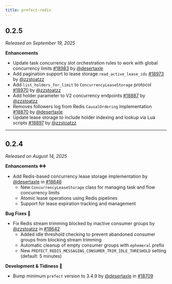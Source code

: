```yaml
---
title: prefect-redis
---
```


## 0.2.5

_Released on September 19, 2025_

**Enhancements**

- Update task concurrency slot orchestration rules to work with global concurrency limits [#18983](https://github.com/PrefectHQ/prefect/pull/18983) by [@desertaxle](https://github.com/desertaxle)
- Add pagination support to lease storage `read_active_lease_ids` [#18973](https://github.com/PrefectHQ/prefect/pull/18973) by [@zzstoatzz](https://github.com/zzstoatzz)
- Add `list_holders_for_limit` to `ConcurrencyLeaseStorage` protocol [#18970](https://github.com/PrefectHQ/prefect/pull/18970) by [@zzstoatzz](https://github.com/zzstoatzz)
- Add holder parameter to V2 concurrency endpoints [#18887](https://github.com/PrefectHQ/prefect/pull/18887) by [@zzstoatzz](https://github.com/zzstoatzz)
- Removes followers log from Redis `CausalOrdering` implementation [#18870](https://github.com/PrefectHQ/prefect/pull/18870) by [@desertaxle](https://github.com/desertaxle)
- Update lease storage to include holder indexing and lookup via Lua scripts [#18897](https://github.com/PrefectHQ/prefect/pull/18897) by [@zzstoatzz](https://github.com/zzstoatzz)

---

## 0.2.4

*Released on August 14, 2025*

**Enhancements ➕➕**

- Add Redis-based concurrency lease storage implementation by [@desertaxle](https://github.com/desertaxle) in [#18646](https://github.com/PrefectHQ/prefect/pull/18646)
  - New `ConcurrencyLeaseStorage` class for managing task and flow concurrency limits
  - Atomic lease operations using Redis pipelines
  - Support for lease expiration tracking and management

**Bug Fixes 🐞**

- Fix Redis stream trimming blocked by inactive consumer groups by [@zzstoatzz](https://github.com/zzstoatzz) in [#18642](https://github.com/PrefectHQ/prefect/pull/18642)
  - Added idle threshold checking to prevent abandoned consumer groups from blocking stream trimming
  - Automatic cleanup of empty consumer groups with `ephemeral` prefix
  - New `PREFECT_REDIS_MESSAGING_CONSUMER_TRIM_IDLE_THRESHOLD` setting (default: 5 minutes)

**Development & Tidiness 🧹**

- Bump minimum `prefect` version to 3.4.9 by [@desertaxle](https://github.com/desertaxle) in [#18709](https://github.com/PrefectHQ/prefect/pull/18709)